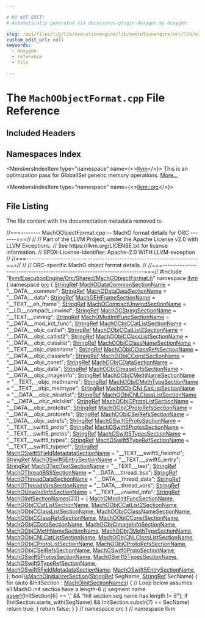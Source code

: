 ```yaml
---

# DO NOT EDIT!
# Automatically generated via docusaurus-plugin-doxygen by Doxygen.

slug: /api/files/lib/lib/executionengine/lib/executionengine/orc/lib/executionengine/orc/shared/machoobjectformat-cpp
custom_edit_url: null
keywords:
  - doxygen
  - reference
  - file

---
```





# The `MachOObjectFormat.cpp` File Reference

<DoxygenPage pluginConfig={pluginConfig}>



## Included Headers

<IncludesList>
<IncludesListItem
  filePath="llvm/ExecutionEngine/Orc/Shared/MachOObjectFormat.h"
  permalink="/docs/api/files/include/include/llvm/include/llvm/executionengine/include/llvm/executionengine/orc/include/llvm/executionengine/orc/shared/machoobjectformat-h"
  isLocal="true" />
</IncludesList>

## Namespaces Index

<MembersIndex>

<MembersIndexItem
  type="namespace"
  name={<><a href="/docs/api/namespaces/llvm">llvm</a></>}>
This is an optimization pass for GlobalISel generic memory operations. <a href="/docs/api/namespaces/llvm/#details">More...</a>
</MembersIndexItem>

<MembersIndexItem
  type="namespace"
  name={<><a href="/docs/api/namespaces/llvm/orc">llvm::orc</a></>}>
</MembersIndexItem>

</MembersIndex>


## File Listing

The file content with the documentation metadata removed is:

<ProgramListing>

<Link id="l00001" /><CodeLine lineNumber="1"><Highlight kind="comment">//===-------- MachOObjectFormat.cpp -- MachO format details for ORC -------===//</Highlight><Highlight kind="normal"></Highlight></CodeLine>
<Link id="l00002" /><CodeLine lineNumber="2"><Highlight kind="normal"></Highlight><Highlight kind="comment">//</Highlight><Highlight kind="normal"></Highlight></CodeLine>
<Link id="l00003" /><CodeLine lineNumber="3"><Highlight kind="normal"></Highlight><Highlight kind="comment">// Part of the LLVM Project, under the Apache License v2.0 with LLVM Exceptions.</Highlight><Highlight kind="normal"></Highlight></CodeLine>
<Link id="l00004" /><CodeLine lineNumber="4"><Highlight kind="normal"></Highlight><Highlight kind="comment">// See https://llvm.org/LICENSE.txt for license information.</Highlight><Highlight kind="normal"></Highlight></CodeLine>
<Link id="l00005" /><CodeLine lineNumber="5"><Highlight kind="normal"></Highlight><Highlight kind="comment">// SPDX-License-Identifier: Apache-2.0 WITH LLVM-exception</Highlight><Highlight kind="normal"></Highlight></CodeLine>
<Link id="l00006" /><CodeLine lineNumber="6"><Highlight kind="normal"></Highlight><Highlight kind="comment">//</Highlight><Highlight kind="normal"></Highlight></CodeLine>
<Link id="l00007" /><CodeLine lineNumber="7"><Highlight kind="normal"></Highlight><Highlight kind="comment">//===----------------------------------------------------------------------===//</Highlight><Highlight kind="normal"></Highlight></CodeLine>
<Link id="l00008" /><CodeLine lineNumber="8"><Highlight kind="normal"></Highlight><Highlight kind="comment">//</Highlight><Highlight kind="normal"></Highlight></CodeLine>
<Link id="l00009" /><CodeLine lineNumber="9"><Highlight kind="normal"></Highlight><Highlight kind="comment">// ORC-specific MachO object format details.</Highlight><Highlight kind="normal"></Highlight></CodeLine>
<Link id="l00010" /><CodeLine lineNumber="10"><Highlight kind="normal"></Highlight><Highlight kind="comment">//</Highlight><Highlight kind="normal"></Highlight></CodeLine>
<Link id="l00011" /><CodeLine lineNumber="11"><Highlight kind="normal"></Highlight><Highlight kind="comment">//===----------------------------------------------------------------------===//</Highlight><Highlight kind="normal"></Highlight></CodeLine>
<Link id="l00012" /><CodeLine lineNumber="12"><Highlight kind="normal"></Highlight></CodeLine>
<Link id="l00013" /><CodeLine lineNumber="13"><Highlight kind="normal"></Highlight><Highlight kind="preprocessor">#include &quot;<a href="/docs/api/files/include/include/llvm/include/llvm/executionengine/include/llvm/executionengine/orc/include/llvm/executionengine/orc/shared/machoobjectformat-h">llvm/ExecutionEngine/Orc/Shared/MachOObjectFormat.h</a>&quot;</Highlight><Highlight kind="normal"></Highlight></CodeLine>
<Link id="l00014" /><CodeLine lineNumber="14"><Highlight kind="normal"></Highlight></CodeLine>
<Link id="l00015" /><CodeLine lineNumber="15"><Highlight kind="normal"></Highlight><Highlight kind="keyword">namespace </Highlight><Highlight kind="normal"><a href="/docs/api/namespaces/llvm">llvm</a> &#123;</Highlight></CodeLine>
<Link id="l00016" /><CodeLine lineNumber="16"><Highlight kind="normal"></Highlight><Highlight kind="keyword">namespace </Highlight><Highlight kind="normal"><a href="/docs/api/namespaces/llvm/orc">orc</a> &#123;</Highlight></CodeLine>
<Link id="l00017" /><CodeLine lineNumber="17"><Highlight kind="normal"></Highlight></CodeLine>
<Link id="l00018" /><CodeLine lineNumber="18" lineLink="/docs/api/namespaces/llvm/orc/#acf0da697abd4c7aa39002421cb842990"><Highlight kind="normal"><a href="/docs/api/classes/llvm/stringref">StringRef</a> <a href="/docs/api/namespaces/llvm/orc/#acf0da697abd4c7aa39002421cb842990">MachODataCommonSectionName</a> = </Highlight><Highlight kind="stringliteral">&quot;&#95;&#95;DATA,&#95;&#95;common&quot;</Highlight><Highlight kind="normal">;</Highlight></CodeLine>
<Link id="l00019" /><CodeLine lineNumber="19" lineLink="/docs/api/namespaces/llvm/orc/#a6afa24bd559c43d84f27d6beccaf191c"><Highlight kind="normal"><a href="/docs/api/classes/llvm/stringref">StringRef</a> <a href="/docs/api/namespaces/llvm/orc/#a6afa24bd559c43d84f27d6beccaf191c">MachODataDataSectionName</a> = </Highlight><Highlight kind="stringliteral">&quot;&#95;&#95;DATA,&#95;&#95;data&quot;</Highlight><Highlight kind="normal">;</Highlight></CodeLine>
<Link id="l00020" /><CodeLine lineNumber="20" lineLink="/docs/api/namespaces/llvm/orc/#a5985f13193937fb309c4a8c6bbc37389"><Highlight kind="normal"><a href="/docs/api/classes/llvm/stringref">StringRef</a> <a href="/docs/api/namespaces/llvm/orc/#a5985f13193937fb309c4a8c6bbc37389">MachOEHFrameSectionName</a> = </Highlight><Highlight kind="stringliteral">&quot;&#95;&#95;TEXT,&#95;&#95;eh&#95;frame&quot;</Highlight><Highlight kind="normal">;</Highlight></CodeLine>
<Link id="l00021" /><CodeLine lineNumber="21" lineLink="/docs/api/namespaces/llvm/orc/#a6d8fd94b3b67fae83250bd9f38a3e93f"><Highlight kind="normal"><a href="/docs/api/classes/llvm/stringref">StringRef</a> <a href="/docs/api/namespaces/llvm/orc/#a6d8fd94b3b67fae83250bd9f38a3e93f">MachOCompactUnwindSectionName</a> = </Highlight><Highlight kind="stringliteral">&quot;&#95;&#95;LD,&#95;&#95;compact&#95;unwind&quot;</Highlight><Highlight kind="normal">;</Highlight></CodeLine>
<Link id="l00022" /><CodeLine lineNumber="22" lineLink="/docs/api/namespaces/llvm/orc/#aaafe15b9aa4e85686184cf83fc785d96"><Highlight kind="normal"><a href="/docs/api/classes/llvm/stringref">StringRef</a> <a href="/docs/api/namespaces/llvm/orc/#aaafe15b9aa4e85686184cf83fc785d96">MachOCStringSectionName</a> = </Highlight><Highlight kind="stringliteral">&quot;&#95;&#95;TEXT,&#95;&#95;cstring&quot;</Highlight><Highlight kind="normal">;</Highlight></CodeLine>
<Link id="l00023" /><CodeLine lineNumber="23" lineLink="/docs/api/namespaces/llvm/orc/#a599c2db0c598643a8743cd2fcdc0e4ae"><Highlight kind="normal"><a href="/docs/api/classes/llvm/stringref">StringRef</a> <a href="/docs/api/namespaces/llvm/orc/#a599c2db0c598643a8743cd2fcdc0e4ae">MachOModInitFuncSectionName</a> = </Highlight><Highlight kind="stringliteral">&quot;&#95;&#95;DATA,&#95;&#95;mod&#95;init&#95;func&quot;</Highlight><Highlight kind="normal">;</Highlight></CodeLine>
<Link id="l00024" /><CodeLine lineNumber="24" lineLink="/docs/api/namespaces/llvm/orc/#a8417811ade36a60050afbf768c0615d6"><Highlight kind="normal"><a href="/docs/api/classes/llvm/stringref">StringRef</a> <a href="/docs/api/namespaces/llvm/orc/#a8417811ade36a60050afbf768c0615d6">MachOObjCCatListSectionName</a> = </Highlight><Highlight kind="stringliteral">&quot;&#95;&#95;DATA,&#95;&#95;objc&#95;catlist&quot;</Highlight><Highlight kind="normal">;</Highlight></CodeLine>
<Link id="l00025" /><CodeLine lineNumber="25" lineLink="/docs/api/namespaces/llvm/orc/#afc78fff6076d335fc6014acec52e08ab"><Highlight kind="normal"><a href="/docs/api/classes/llvm/stringref">StringRef</a> <a href="/docs/api/namespaces/llvm/orc/#afc78fff6076d335fc6014acec52e08ab">MachOObjCCatList2SectionName</a> = </Highlight><Highlight kind="stringliteral">&quot;&#95;&#95;DATA,&#95;&#95;objc&#95;catlist2&quot;</Highlight><Highlight kind="normal">;</Highlight></CodeLine>
<Link id="l00026" /><CodeLine lineNumber="26" lineLink="/docs/api/namespaces/llvm/orc/#aa0d19b69eb3185cac9151a02d2fc0cd9"><Highlight kind="normal"><a href="/docs/api/classes/llvm/stringref">StringRef</a> <a href="/docs/api/namespaces/llvm/orc/#aa0d19b69eb3185cac9151a02d2fc0cd9">MachOObjCClassListSectionName</a> = </Highlight><Highlight kind="stringliteral">&quot;&#95;&#95;DATA,&#95;&#95;objc&#95;classlist&quot;</Highlight><Highlight kind="normal">;</Highlight></CodeLine>
<Link id="l00027" /><CodeLine lineNumber="27" lineLink="/docs/api/namespaces/llvm/orc/#a9dc7bb14d2052d1fc2ac72b4b59c76f8"><Highlight kind="normal"><a href="/docs/api/classes/llvm/stringref">StringRef</a> <a href="/docs/api/namespaces/llvm/orc/#a9dc7bb14d2052d1fc2ac72b4b59c76f8">MachOObjCClassNameSectionName</a> = </Highlight><Highlight kind="stringliteral">&quot;&#95;&#95;TEXT,&#95;&#95;objc&#95;classname&quot;</Highlight><Highlight kind="normal">;</Highlight></CodeLine>
<Link id="l00028" /><CodeLine lineNumber="28" lineLink="/docs/api/namespaces/llvm/orc/#a8b99f4610ba5a31ad0c42f9930c6660d"><Highlight kind="normal"><a href="/docs/api/classes/llvm/stringref">StringRef</a> <a href="/docs/api/namespaces/llvm/orc/#a8b99f4610ba5a31ad0c42f9930c6660d">MachOObjCClassRefsSectionName</a> = </Highlight><Highlight kind="stringliteral">&quot;&#95;&#95;DATA,&#95;&#95;objc&#95;classrefs&quot;</Highlight><Highlight kind="normal">;</Highlight></CodeLine>
<Link id="l00029" /><CodeLine lineNumber="29" lineLink="/docs/api/namespaces/llvm/orc/#a5bb58117d6e9bb080ed749a97c530371"><Highlight kind="normal"><a href="/docs/api/classes/llvm/stringref">StringRef</a> <a href="/docs/api/namespaces/llvm/orc/#a5bb58117d6e9bb080ed749a97c530371">MachOObjCConstSectionName</a> = </Highlight><Highlight kind="stringliteral">&quot;&#95;&#95;DATA,&#95;&#95;objc&#95;const&quot;</Highlight><Highlight kind="normal">;</Highlight></CodeLine>
<Link id="l00030" /><CodeLine lineNumber="30" lineLink="/docs/api/namespaces/llvm/orc/#a9b0a10a4c5fd5f0ac974ca906a635748"><Highlight kind="normal"><a href="/docs/api/classes/llvm/stringref">StringRef</a> <a href="/docs/api/namespaces/llvm/orc/#a9b0a10a4c5fd5f0ac974ca906a635748">MachOObjCDataSectionName</a> = </Highlight><Highlight kind="stringliteral">&quot;&#95;&#95;DATA,&#95;&#95;objc&#95;data&quot;</Highlight><Highlight kind="normal">;</Highlight></CodeLine>
<Link id="l00031" /><CodeLine lineNumber="31" lineLink="/docs/api/namespaces/llvm/orc/#abecebd212dc7a36600137532b843c8e9"><Highlight kind="normal"><a href="/docs/api/classes/llvm/stringref">StringRef</a> <a href="/docs/api/namespaces/llvm/orc/#abecebd212dc7a36600137532b843c8e9">MachOObjCImageInfoSectionName</a> = </Highlight><Highlight kind="stringliteral">&quot;&#95;&#95;DATA,&#95;&#95;objc&#95;imageinfo&quot;</Highlight><Highlight kind="normal">;</Highlight></CodeLine>
<Link id="l00032" /><CodeLine lineNumber="32" lineLink="/docs/api/namespaces/llvm/orc/#a9fed65c0a7109816fd40a7c2f85ca626"><Highlight kind="normal"><a href="/docs/api/classes/llvm/stringref">StringRef</a> <a href="/docs/api/namespaces/llvm/orc/#a9fed65c0a7109816fd40a7c2f85ca626">MachOObjCMethNameSectionName</a> = </Highlight><Highlight kind="stringliteral">&quot;&#95;&#95;TEXT,&#95;&#95;objc&#95;methname&quot;</Highlight><Highlight kind="normal">;</Highlight></CodeLine>
<Link id="l00033" /><CodeLine lineNumber="33" lineLink="/docs/api/namespaces/llvm/orc/#aade5ac407407dad90e6a44004f6c6a98"><Highlight kind="normal"><a href="/docs/api/classes/llvm/stringref">StringRef</a> <a href="/docs/api/namespaces/llvm/orc/#aade5ac407407dad90e6a44004f6c6a98">MachOObjCMethTypeSectionName</a> = </Highlight><Highlight kind="stringliteral">&quot;&#95;&#95;TEXT,&#95;&#95;objc&#95;methtype&quot;</Highlight><Highlight kind="normal">;</Highlight></CodeLine>
<Link id="l00034" /><CodeLine lineNumber="34" lineLink="/docs/api/namespaces/llvm/orc/#ab191069a531db473643d1302a2cc4d85"><Highlight kind="normal"><a href="/docs/api/classes/llvm/stringref">StringRef</a> <a href="/docs/api/namespaces/llvm/orc/#ab191069a531db473643d1302a2cc4d85">MachOObjCNLCatListSectionName</a> = </Highlight><Highlight kind="stringliteral">&quot;&#95;&#95;DATA,&#95;&#95;objc&#95;nlcatlist&quot;</Highlight><Highlight kind="normal">;</Highlight></CodeLine>
<Link id="l00035" /><CodeLine lineNumber="35" lineLink="/docs/api/namespaces/llvm/orc/#ab8681f766d61f75b07edab083162f479"><Highlight kind="normal"><a href="/docs/api/classes/llvm/stringref">StringRef</a> <a href="/docs/api/namespaces/llvm/orc/#ab8681f766d61f75b07edab083162f479">MachOObjCNLClassListSectionName</a> = </Highlight><Highlight kind="stringliteral">&quot;&#95;&#95;DATA,&#95;&#95;objc&#95;nlclslist&quot;</Highlight><Highlight kind="normal">;</Highlight></CodeLine>
<Link id="l00036" /><CodeLine lineNumber="36" lineLink="/docs/api/namespaces/llvm/orc/#a43b35eb0e0d7744cbcb0adb6f33df978"><Highlight kind="normal"><a href="/docs/api/classes/llvm/stringref">StringRef</a> <a href="/docs/api/namespaces/llvm/orc/#a43b35eb0e0d7744cbcb0adb6f33df978">MachOObjCProtoListSectionName</a> = </Highlight><Highlight kind="stringliteral">&quot;&#95;&#95;DATA,&#95;&#95;objc&#95;protolist&quot;</Highlight><Highlight kind="normal">;</Highlight></CodeLine>
<Link id="l00037" /><CodeLine lineNumber="37" lineLink="/docs/api/namespaces/llvm/orc/#ad9d09647136a17123fce8c6f5fcc13c3"><Highlight kind="normal"><a href="/docs/api/classes/llvm/stringref">StringRef</a> <a href="/docs/api/namespaces/llvm/orc/#ad9d09647136a17123fce8c6f5fcc13c3">MachOObjCProtoRefsSectionName</a> = </Highlight><Highlight kind="stringliteral">&quot;&#95;&#95;DATA,&#95;&#95;objc&#95;protorefs&quot;</Highlight><Highlight kind="normal">;</Highlight></CodeLine>
<Link id="l00038" /><CodeLine lineNumber="38" lineLink="/docs/api/namespaces/llvm/orc/#aa1422acf25b4e849ba789e008fc79a4c"><Highlight kind="normal"><a href="/docs/api/classes/llvm/stringref">StringRef</a> <a href="/docs/api/namespaces/llvm/orc/#aa1422acf25b4e849ba789e008fc79a4c">MachOObjCSelRefsSectionName</a> = </Highlight><Highlight kind="stringliteral">&quot;&#95;&#95;DATA,&#95;&#95;objc&#95;selrefs&quot;</Highlight><Highlight kind="normal">;</Highlight></CodeLine>
<Link id="l00039" /><CodeLine lineNumber="39" lineLink="/docs/api/namespaces/llvm/orc/#a73066fc04680bf90e2c40a1da82a7f37"><Highlight kind="normal"><a href="/docs/api/classes/llvm/stringref">StringRef</a> <a href="/docs/api/namespaces/llvm/orc/#a73066fc04680bf90e2c40a1da82a7f37">MachOSwift5ProtoSectionName</a> = </Highlight><Highlight kind="stringliteral">&quot;&#95;&#95;TEXT,&#95;&#95;swift5&#95;proto&quot;</Highlight><Highlight kind="normal">;</Highlight></CodeLine>
<Link id="l00040" /><CodeLine lineNumber="40" lineLink="/docs/api/namespaces/llvm/orc/#a4f1fe6e3b2539e1c754a93852f864993"><Highlight kind="normal"><a href="/docs/api/classes/llvm/stringref">StringRef</a> <a href="/docs/api/namespaces/llvm/orc/#a4f1fe6e3b2539e1c754a93852f864993">MachOSwift5ProtosSectionName</a> = </Highlight><Highlight kind="stringliteral">&quot;&#95;&#95;TEXT,&#95;&#95;swift5&#95;protos&quot;</Highlight><Highlight kind="normal">;</Highlight></CodeLine>
<Link id="l00041" /><CodeLine lineNumber="41" lineLink="/docs/api/namespaces/llvm/orc/#ab08625818c8efab594b1a09e31a01b9b"><Highlight kind="normal"><a href="/docs/api/classes/llvm/stringref">StringRef</a> <a href="/docs/api/namespaces/llvm/orc/#ab08625818c8efab594b1a09e31a01b9b">MachOSwift5TypesSectionName</a> = </Highlight><Highlight kind="stringliteral">&quot;&#95;&#95;TEXT,&#95;&#95;swift5&#95;types&quot;</Highlight><Highlight kind="normal">;</Highlight></CodeLine>
<Link id="l00042" /><CodeLine lineNumber="42" lineLink="/docs/api/namespaces/llvm/orc/#ae1cb4b75ab5d1b89d8e0fad8f74b731b"><Highlight kind="normal"><a href="/docs/api/classes/llvm/stringref">StringRef</a> <a href="/docs/api/namespaces/llvm/orc/#ae1cb4b75ab5d1b89d8e0fad8f74b731b">MachOSwift5TypeRefSectionName</a> = </Highlight><Highlight kind="stringliteral">&quot;&#95;&#95;TEXT,&#95;&#95;swift5&#95;typeref&quot;</Highlight><Highlight kind="normal">;</Highlight></CodeLine>
<Link id="l00043" /><CodeLine lineNumber="43" lineLink="/docs/api/namespaces/llvm/orc/#aa8b26c58a938b9fedf11908d2cb91b3b"><Highlight kind="normal"><a href="/docs/api/classes/llvm/stringref">StringRef</a> <a href="/docs/api/namespaces/llvm/orc/#aa8b26c58a938b9fedf11908d2cb91b3b">MachOSwift5FieldMetadataSectionName</a> = </Highlight><Highlight kind="stringliteral">&quot;&#95;&#95;TEXT,&#95;&#95;swift5&#95;fieldmd&quot;</Highlight><Highlight kind="normal">;</Highlight></CodeLine>
<Link id="l00044" /><CodeLine lineNumber="44" lineLink="/docs/api/namespaces/llvm/orc/#a02e5f463d011f34720462c932f5d3897"><Highlight kind="normal"><a href="/docs/api/classes/llvm/stringref">StringRef</a> <a href="/docs/api/namespaces/llvm/orc/#a02e5f463d011f34720462c932f5d3897">MachOSwift5EntrySectionName</a> = </Highlight><Highlight kind="stringliteral">&quot;&#95;&#95;TEXT,&#95;&#95;swift5&#95;entry&quot;</Highlight><Highlight kind="normal">;</Highlight></CodeLine>
<Link id="l00045" /><CodeLine lineNumber="45" lineLink="/docs/api/namespaces/llvm/orc/#aa64c83f89fd6d13d910763efd6e4ea8f"><Highlight kind="normal"><a href="/docs/api/classes/llvm/stringref">StringRef</a> <a href="/docs/api/namespaces/llvm/orc/#aa64c83f89fd6d13d910763efd6e4ea8f">MachOTextTextSectionName</a> = </Highlight><Highlight kind="stringliteral">&quot;&#95;&#95;TEXT,&#95;&#95;text&quot;</Highlight><Highlight kind="normal">;</Highlight></CodeLine>
<Link id="l00046" /><CodeLine lineNumber="46" lineLink="/docs/api/namespaces/llvm/orc/#a032c080e97e426687080f1a5b89174f0"><Highlight kind="normal"><a href="/docs/api/classes/llvm/stringref">StringRef</a> <a href="/docs/api/namespaces/llvm/orc/#a032c080e97e426687080f1a5b89174f0">MachOThreadBSSSectionName</a> = </Highlight><Highlight kind="stringliteral">&quot;&#95;&#95;DATA,&#95;&#95;thread&#95;bss&quot;</Highlight><Highlight kind="normal">;</Highlight></CodeLine>
<Link id="l00047" /><CodeLine lineNumber="47" lineLink="/docs/api/namespaces/llvm/orc/#aca180d4befdefc795eca7444a995135e"><Highlight kind="normal"><a href="/docs/api/classes/llvm/stringref">StringRef</a> <a href="/docs/api/namespaces/llvm/orc/#aca180d4befdefc795eca7444a995135e">MachOThreadDataSectionName</a> = </Highlight><Highlight kind="stringliteral">&quot;&#95;&#95;DATA,&#95;&#95;thread&#95;data&quot;</Highlight><Highlight kind="normal">;</Highlight></CodeLine>
<Link id="l00048" /><CodeLine lineNumber="48" lineLink="/docs/api/namespaces/llvm/orc/#a0a2e265902bbdfff525157bcbd936085"><Highlight kind="normal"><a href="/docs/api/classes/llvm/stringref">StringRef</a> <a href="/docs/api/namespaces/llvm/orc/#a0a2e265902bbdfff525157bcbd936085">MachOThreadVarsSectionName</a> = </Highlight><Highlight kind="stringliteral">&quot;&#95;&#95;DATA,&#95;&#95;thread&#95;vars&quot;</Highlight><Highlight kind="normal">;</Highlight></CodeLine>
<Link id="l00049" /><CodeLine lineNumber="49" lineLink="/docs/api/namespaces/llvm/orc/#aca4d54c15b656767d9d8dbe407a1ed66"><Highlight kind="normal"><a href="/docs/api/classes/llvm/stringref">StringRef</a> <a href="/docs/api/namespaces/llvm/orc/#aca4d54c15b656767d9d8dbe407a1ed66">MachOUnwindInfoSectionName</a> = </Highlight><Highlight kind="stringliteral">&quot;&#95;&#95;TEXT,&#95;&#95;unwind&#95;info&quot;</Highlight><Highlight kind="normal">;</Highlight></CodeLine>
<Link id="l00050" /><CodeLine lineNumber="50"><Highlight kind="normal"></Highlight></CodeLine>
<Link id="l00051" /><CodeLine lineNumber="51" lineLink="/docs/api/namespaces/llvm/orc/#aa0150d9413c886b57a0c035a480f3be7"><Highlight kind="normal"><a href="/docs/api/classes/llvm/stringref">StringRef</a> <a href="/docs/api/namespaces/llvm/orc/#aa0150d9413c886b57a0c035a480f3be7">MachOInitSectionNames</a>&#91;22&#93; = &#123;</Highlight></CodeLine>
<Link id="l00052" /><CodeLine lineNumber="52"><Highlight kind="normal">    <a href="/docs/api/namespaces/llvm/orc/#a599c2db0c598643a8743cd2fcdc0e4ae">MachOModInitFuncSectionName</a>,         <a href="/docs/api/namespaces/llvm/orc/#a8417811ade36a60050afbf768c0615d6">MachOObjCCatListSectionName</a>,</Highlight></CodeLine>
<Link id="l00053" /><CodeLine lineNumber="53"><Highlight kind="normal">    <a href="/docs/api/namespaces/llvm/orc/#afc78fff6076d335fc6014acec52e08ab">MachOObjCCatList2SectionName</a>,        <a href="/docs/api/namespaces/llvm/orc/#aa0d19b69eb3185cac9151a02d2fc0cd9">MachOObjCClassListSectionName</a>,</Highlight></CodeLine>
<Link id="l00054" /><CodeLine lineNumber="54"><Highlight kind="normal">    <a href="/docs/api/namespaces/llvm/orc/#a9dc7bb14d2052d1fc2ac72b4b59c76f8">MachOObjCClassNameSectionName</a>,       <a href="/docs/api/namespaces/llvm/orc/#a8b99f4610ba5a31ad0c42f9930c6660d">MachOObjCClassRefsSectionName</a>,</Highlight></CodeLine>
<Link id="l00055" /><CodeLine lineNumber="55"><Highlight kind="normal">    <a href="/docs/api/namespaces/llvm/orc/#a5bb58117d6e9bb080ed749a97c530371">MachOObjCConstSectionName</a>,           <a href="/docs/api/namespaces/llvm/orc/#a9b0a10a4c5fd5f0ac974ca906a635748">MachOObjCDataSectionName</a>,</Highlight></CodeLine>
<Link id="l00056" /><CodeLine lineNumber="56"><Highlight kind="normal">    <a href="/docs/api/namespaces/llvm/orc/#abecebd212dc7a36600137532b843c8e9">MachOObjCImageInfoSectionName</a>,       <a href="/docs/api/namespaces/llvm/orc/#a9fed65c0a7109816fd40a7c2f85ca626">MachOObjCMethNameSectionName</a>,</Highlight></CodeLine>
<Link id="l00057" /><CodeLine lineNumber="57"><Highlight kind="normal">    <a href="/docs/api/namespaces/llvm/orc/#aade5ac407407dad90e6a44004f6c6a98">MachOObjCMethTypeSectionName</a>,        <a href="/docs/api/namespaces/llvm/orc/#ab191069a531db473643d1302a2cc4d85">MachOObjCNLCatListSectionName</a>,</Highlight></CodeLine>
<Link id="l00058" /><CodeLine lineNumber="58"><Highlight kind="normal">    <a href="/docs/api/namespaces/llvm/orc/#ab8681f766d61f75b07edab083162f479">MachOObjCNLClassListSectionName</a>,     <a href="/docs/api/namespaces/llvm/orc/#a43b35eb0e0d7744cbcb0adb6f33df978">MachOObjCProtoListSectionName</a>,</Highlight></CodeLine>
<Link id="l00059" /><CodeLine lineNumber="59"><Highlight kind="normal">    <a href="/docs/api/namespaces/llvm/orc/#ad9d09647136a17123fce8c6f5fcc13c3">MachOObjCProtoRefsSectionName</a>,       <a href="/docs/api/namespaces/llvm/orc/#aa1422acf25b4e849ba789e008fc79a4c">MachOObjCSelRefsSectionName</a>,</Highlight></CodeLine>
<Link id="l00060" /><CodeLine lineNumber="60"><Highlight kind="normal">    <a href="/docs/api/namespaces/llvm/orc/#a73066fc04680bf90e2c40a1da82a7f37">MachOSwift5ProtoSectionName</a>,         <a href="/docs/api/namespaces/llvm/orc/#a4f1fe6e3b2539e1c754a93852f864993">MachOSwift5ProtosSectionName</a>,</Highlight></CodeLine>
<Link id="l00061" /><CodeLine lineNumber="61"><Highlight kind="normal">    <a href="/docs/api/namespaces/llvm/orc/#ab08625818c8efab594b1a09e31a01b9b">MachOSwift5TypesSectionName</a>,         <a href="/docs/api/namespaces/llvm/orc/#ae1cb4b75ab5d1b89d8e0fad8f74b731b">MachOSwift5TypeRefSectionName</a>,</Highlight></CodeLine>
<Link id="l00062" /><CodeLine lineNumber="62"><Highlight kind="normal">    <a href="/docs/api/namespaces/llvm/orc/#aa8b26c58a938b9fedf11908d2cb91b3b">MachOSwift5FieldMetadataSectionName</a>, <a href="/docs/api/namespaces/llvm/orc/#a02e5f463d011f34720462c932f5d3897">MachOSwift5EntrySectionName</a>,</Highlight></CodeLine>
<Link id="l00063" /><CodeLine lineNumber="63"><Highlight kind="normal">&#125;;</Highlight></CodeLine>
<Link id="l00064" /><CodeLine lineNumber="64"><Highlight kind="normal"></Highlight></CodeLine>
<Link id="l00065" /><CodeLine lineNumber="65" lineLink="/docs/api/namespaces/llvm/orc/#a7f32ad05bf9ae4235bfb4f4e78159294"><Highlight kind="normal"></Highlight><Highlight kind="keywordtype">bool</Highlight><Highlight kind="normal"> <a href="/docs/api/namespaces/llvm/orc/#a7f32ad05bf9ae4235bfb4f4e78159294">isMachOInitializerSection</a>(<a href="/docs/api/classes/llvm/stringref">StringRef</a> SegName, <a href="/docs/api/classes/llvm/stringref">StringRef</a> SecName) &#123;</Highlight></CodeLine>
<Link id="l00066" /><CodeLine lineNumber="66"><Highlight kind="normal">  </Highlight><Highlight kind="keywordflow">for</Highlight><Highlight kind="normal"> (</Highlight><Highlight kind="keyword">auto</Highlight><Highlight kind="normal"> &amp;InitSection : <a href="/docs/api/namespaces/llvm/orc/#aa0150d9413c886b57a0c035a480f3be7">MachOInitSectionNames</a>) &#123;</Highlight></CodeLine>
<Link id="l00067" /><CodeLine lineNumber="67"><Highlight kind="normal">    </Highlight><Highlight kind="comment">// Loop below assumes all MachO init sectios have a length-6</Highlight><Highlight kind="normal"></Highlight></CodeLine>
<Link id="l00068" /><CodeLine lineNumber="68"><Highlight kind="normal">    </Highlight><Highlight kind="comment">// segment name.</Highlight><Highlight kind="normal"></Highlight></CodeLine>
<Link id="l00069" /><CodeLine lineNumber="69"><Highlight kind="normal">    <a href="/docs/api/files/lib/lib/target/lib/target/amdgpu/silowercontrolflow-cpp/#a4868c5d81c5ccc98c47aeab6244346a0">assert</a>(InitSection&#91;6&#93; == </Highlight><Highlight kind="charliteral">&#39;,&#39;</Highlight><Highlight kind="normal"> &amp;&amp; </Highlight><Highlight kind="stringliteral">&quot;Init section seg name has length != 6&quot;</Highlight><Highlight kind="normal">);</Highlight></CodeLine>
<Link id="l00070" /><CodeLine lineNumber="70"><Highlight kind="normal">    </Highlight><Highlight kind="keywordflow">if</Highlight><Highlight kind="normal"> (InitSection.starts&#95;with(SegName) &amp;&amp; InitSection.substr(7) == SecName)</Highlight></CodeLine>
<Link id="l00071" /><CodeLine lineNumber="71"><Highlight kind="normal">      </Highlight><Highlight kind="keywordflow">return</Highlight><Highlight kind="normal"> </Highlight><Highlight kind="keyword">true</Highlight><Highlight kind="normal">;</Highlight></CodeLine>
<Link id="l00072" /><CodeLine lineNumber="72"><Highlight kind="normal">  &#125;</Highlight></CodeLine>
<Link id="l00073" /><CodeLine lineNumber="73"><Highlight kind="normal">  </Highlight><Highlight kind="keywordflow">return</Highlight><Highlight kind="normal"> </Highlight><Highlight kind="keyword">false</Highlight><Highlight kind="normal">;</Highlight></CodeLine>
<Link id="l00074" /><CodeLine lineNumber="74"><Highlight kind="normal">&#125;</Highlight></CodeLine>
<Link id="l00075" /><CodeLine lineNumber="75"><Highlight kind="normal"></Highlight></CodeLine>
<Link id="l00076" /><CodeLine lineNumber="76"><Highlight kind="normal">&#125; </Highlight><Highlight kind="comment">// namespace orc</Highlight><Highlight kind="normal"></Highlight></CodeLine>
<Link id="l00077" /><CodeLine lineNumber="77"><Highlight kind="normal">&#125; </Highlight><Highlight kind="comment">// namespace llvm</Highlight><Highlight kind="normal"></Highlight></CodeLine>

</ProgramListing>


</DoxygenPage>
